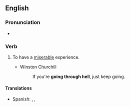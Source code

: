 ==English==

===Pronunciation===
* {{audio|en-au-go through hell.ogg|Audio (AU)|lang=en}}

===Verb===
{{head|en|verb}}

# {{lb|en|idiomatic}} To have a [[miserable]] experience.
#* Winston Churchill
#*: If you're '''going through hell''', just keep going.

====Translations====
{{trans-top}}
{{trans-mid}}
* Spanish: {{t+|es|pasar las de Caín}}, {{t+|es|pasarlas negras}}, {{t|es|pasarlas canutas}} {{qualifier|euphemistic}}
{{trans-bottom}}